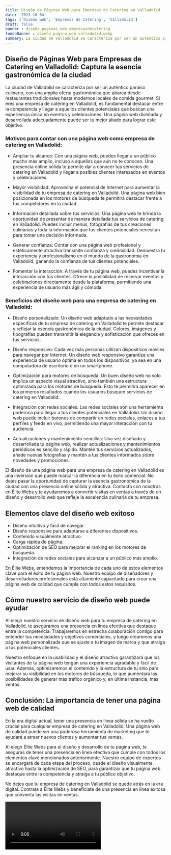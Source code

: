```yaml
---
title: Diseño de Páginas Web para Empresas de Catering en Valladolid
date: '2023-10-04'
tags: ['Diseño web', 'Empresas de Catering', 'Valladolid']
draft: false
banner : diseño_paginas_web_empresasdecatering
fondoBanner : diseño_pagina_web_valladolid.webp
summary: La ciudad de Valladolid se caracteriza por ser un auténtico paraíso culinario, con una amplia oferta gastronómica que abarca desde restaurantes tradicionales hasta modernos locales de comida gourmet. Si eres una empresa de catering en Valladolid, es fundamental destacar entre la competencia y llegar a aquellos clientes potenciales que buscan una experiencia única en eventos y celebraciones. Una página web diseñada y desarrollada adecuadamente puede ser tu mejor aliado para lograr este objetivo.
---
```


## Diseño de Páginas Web para Empresas de Catering en Valladolid: Captura la esencia gastronómica de la ciudad

La ciudad de Valladolid se caracteriza por ser un auténtico paraíso culinario, con una amplia oferta gastronómica que abarca desde restaurantes tradicionales hasta modernos locales de comida gourmet. Si eres una empresa de catering en Valladolid, es fundamental destacar entre la competencia y llegar a aquellos clientes potenciales que buscan una experiencia única en eventos y celebraciones. Una página web diseñada y desarrollada adecuadamente puede ser tu mejor aliado para lograr este objetivo.

### Motivos para contar con una página web como empresa de catering en Valladolid:

- Ampliar tu alcance: Con una página web, puedes llegar a un público mucho más amplio, incluso a aquellos que aún no te conocen. Una presencia online sólida te permite dar a conocer tus servicios de catering en Valladolid y llegar a posibles clientes interesados en eventos y celebraciones.

- Mayor visibilidad: Aprovecha el potencial de Internet para aumentar la visibilidad de tu empresa de catering en Valladolid. Una página web bien posicionada en los motores de búsqueda te permitirá destacar frente a tus competidores en la ciudad.

- Información detallada sobre tus servicios: Una página web te brinda la oportunidad de presentar de manera detallada tus servicios de catering en Valladolid. Puedes incluir menús, fotografías de tus creaciones culinarias y toda la información que tus clientes potenciales necesitan para tomar una decisión informada.

- Generar confianza: Contar con una página web profesional y estéticamente atractiva transmite confianza y credibilidad. Demuestra tu experiencia y profesionalismo en el mundo de la gastronomía en Valladolid, ganando la confianza de tus clientes potenciales.

- Fomentar la interacción: A través de tu página web, puedes incentivar la interacción con tus clientes. Ofrece la posibilidad de reservar eventos y celebraciones directamente desde la plataforma, permitiendo una experiencia de usuario más ágil y cómoda.

### Beneficios del diseño web para una empresa de catering en Valladolid:

- Diseño personalizado: Un diseño web adaptado a las necesidades específicas de tu empresa de catering en Valladolid te permite destacar y reflejar la esencia gastronómica de la ciudad. Colores, imágenes y tipografías pueden transmitir la elegancia y sofisticación que ofreces en tus servicios.

- Diseño responsivo: Cada vez más personas utilizan dispositivos móviles para navegar por Internet. Un diseño web responsivo garantiza una experiencia de usuario óptima en todos los dispositivos, ya sea en una computadora de escritorio o en un smartphone.

- Optimización para motores de búsqueda: Un buen diseño web no solo implica un aspecto visual atractivo, sino también una estructura optimizada para los motores de búsqueda. Esto te permitirá aparecer en los primeros resultados cuando los usuarios busquen servicios de catering en Valladolid.

- Integración con redes sociales: Las redes sociales son una herramienta poderosa para llegar a tus clientes potenciales en Valladolid. Un diseño web puede incluir botones de compartir en redes sociales, enlaces a tus perfiles y feeds en vivo, permitiendo una mayor interacción con tu audiencia.

- Actualizaciones y mantenimiento sencillos: Una vez diseñada y desarrollada tu página web, realizar actualizaciones y mantenimientos periódicos es sencillo y rápido. Mantén tus servicios actualizados, añade nuevas fotografías y mantén a tus clientes informados sobre novedades y promociones.

El diseño de una página web para una empresa de catering en Valladolid es una inversión que puede marcar la diferencia en tu éxito comercial. No dejes pasar la oportunidad de capturar la esencia gastronómica de la ciudad con una presencia online sólida y atractiva. Contacta con nosotros en Élite Webs y te ayudaremos a convertir visitas en ventas a través de un diseño y desarrollo web que refleje la excelencia culinaria de tu empresa.

<GifSeo />

<Cta />

## Elementos clave del diseño web exitoso

- Diseño intuitivo y fácil de navegar.
- Diseño responsive para adaptarse a diferentes dispositivos.
- Contenido visualmente atractivo.
- Carga rápida de página.
- Optimización de SEO para mejorar el ranking en los motores de búsqueda.
- Integración de redes sociales para alcanzar a un público más amplio.

En Élite Webs, entendemos la importancia de cada uno de estos elementos clave para el éxito de tu página web. Nuestro equipo de diseñadores y desarrolladores profesionales está altamente capacitado para crear una página web de calidad que cumpla con todos estos requisitos.

## Cómo nuestro servicio de diseño web puede ayudar

Al elegir nuestro servicio de diseño web para tu empresa de catering en Valladolid, te aseguramos una presencia en línea efectiva que destaque entre la competencia. Trabajaremos en estrecha colaboración contigo para entender tus necesidades y objetivos comerciales, y luego crearemos una página web personalizada que se ajuste a tu imagen de marca y que atraiga a tus potenciales clientes.

Nuestro enfoque en la usabilidad y el diseño atractivo garantizará que los visitantes de tu página web tengan una experiencia agradable y fácil de usar. Además, optimizaremos el contenido y la estructura de tu sitio para mejorar su visibilidad en los motores de búsqueda, lo que aumentará las posibilidades de generar más tráfico orgánico y, en última instancia, más ventas.

## Conclusión: La importancia de tener una página web de calidad

En la era digital actual, tener una presencia en línea sólida se ha vuelto crucial para cualquier empresa de catering en Valladolid. Una página web de calidad puede ser una poderosa herramienta de marketing que te ayudará a atraer nuevos clientes y aumentar tus ventas.

Al elegir Élite Webs para el diseño y desarrollo de tu página web, te aseguras de tener una presencia en línea efectiva que cumple con todos los elementos clave mencionados anteriormente. Nuestro equipo de expertos se encargará de cada etapa del proceso, desde el diseño visualmente atractivo hasta la optimización de SEO, para garantizar que tu página web destaque entre la competencia y atraiga a tu público objetivo.

No dejes que tu empresa de catering en Valladolid se quede atrás en la era digital. Contrata a Élite Webs y benefíciate de una presencia en línea exitosa que convierta las visitas en ventas.

<Video />

<CtaBot job='Empresas de Catering' city='Valladolid'/>

<Gmaps query='Valladolid+españa+maps' />